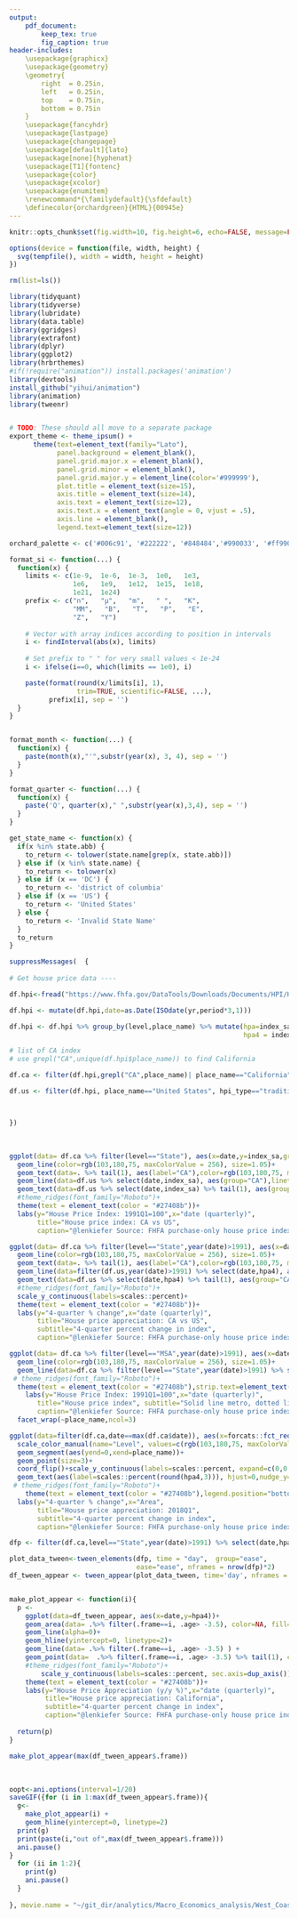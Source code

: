 ```yaml
---
output: 
    pdf_document:
        keep_tex: true
        fig_caption: true
header-includes:
    \usepackage{graphicx}
    \usepackage{geometry}
    \geometry{
        right  = 0.25in,
        left   = 0.25in,
        top    = 0.75in,
        bottom = 0.75in
    }
    \usepackage{fancyhdr}
    \usepackage{lastpage}
    \usepackage{changepage}
    \usepackage[default]{lato}
    \usepackage[none]{hyphenat}
    \usepackage[T1]{fontenc}
    \usepackage{color}
    \usepackage{xcolor}
    \usepackage{enumitem}
    \renewcommand*{\familydefault}{\sfdefault}
    \definecolor{orchardgreen}{HTML}{00945e}
---
```

\newcommand{\reportcategory}{Home Pricing Golden State}
\newcommand{\reportdate}{Kabbage 18 Month Fixed Term Report}
\newcommand{\frontpagenote}{18 Month Loans Originated prior October 31, 2017}

\fancypagestyle{firstpage}{
    \setlength{\headheight}{35pt}
    \newcommand\headline{\rule[.5cm] {12.4cm}{.4pt}\hfill}
    \newcommand\footline{\hrule height .4pt\hfill}
    \renewcommand\headrule{\vskip-15px\headline\vskip7px\headline}
    \renewcommand\footrule{\footline\vskip10px}
    \renewcommand{\headrulewidth}{3pt}
    \setlength{\marginparwidth}{5pt}
    \fancyfoot{}
    \fancyhead[L]{
        \large 
            {\includegraphics[height = 11px]{/Users/ndelzingaro/Box/static/kabbage_logo.png}}
            {\hspace{10px}\fontsize{9pt}{8pt}\selectfont\fontseries{l} {\color{orchardgreen}{\reportcategory{}}}}
            \\{\vspace{12px}\fontsize{20pt}{16pt}\selectfont\fontseries{l} \fontsize{20pt}{16pt}{\hspace{5px}\selectfont\fontseries{bx} \reportdate{}}} 
            \\{\vspace{10px}\fontsize{7pt}{7pt}\selectfont\fontseries{b} \frontpagenote{}}
    }
 
    \lfoot{\raisebox{16px}{\includegraphics[height = 8px]{/Users/ndelzingaro/Box/static/kabbage_image.png}}}
    \rfoot{\raisebox{15px}{\small{Page \thepage\ of \pageref*{LastPage}}}}
  
}

\fancypagestyle{contentpage}{
    \setlength{\headheight}{20pt}
    \newcommand\hrulethick{\hrule height .8pt\hfill}
    \newcommand\hrulethin{\hrule height .4pt\hfill}
    \renewcommand\headrule{\vskip-16px\hrulethick\vskip20px\hrulethin}
    \renewcommand\footrule{\hrulethin\vskip3px}
    \fancyfoot{}
    \lhead{
        \raisebox{-12px}{\includegraphics[height = 10px]{/Users/ndelzingaro/Box/static/kabbage_logo.png}
        {\hspace{10px}\fontsize{9pt}{8pt}\selectfont\fontseries{l}} {\color{orchardgreen}{\reportcategory{}}}}
    }
    \rhead{\raisebox{-12px}{\reportdate{}}}
    \lfoot{\raisebox{2px}{\includegraphics[height = 8px]{/Users/ndelzingaro/Box/static/kabbage_image.png}}}
    \rfoot{\raisebox{1px}{\small{Page \thepage\ of \pageref*{LastPage}}}}
}

```r
knitr::opts_chunk$set(fig.width=10, fig.height=6, echo=FALSE, message=FALSE, warning=FALSE, error=FALSE)

options(device = function(file, width, height) {
  svg(tempfile(), width = width, height = height)
})
```


```r
rm(list=ls())

library(tidyquant)
library(tidyverse)
library(lubridate)
library(data.table)
library(ggridges)
library(extrafont)
library(dplyr)
library(ggplot2)
library(hrbrthemes)
#if(!require("animation")) install.packages('animation')
library(devtools)
install_github("yihui/animation")
library(animation)
library(tweenr)


# TODO: These should all move to a separate package
export_theme <- theme_ipsum() +
      theme(text=element_text(family="Lato"),
            panel.background = element_blank(),
            panel.grid.major.x = element_blank(),
            panel.grid.minor = element_blank(),
            panel.grid.major.y = element_line(color='#999999'),
            plot.title = element_text(size=15),
            axis.title = element_text(size=14),
            axis.text = element_text(size=12),
            axis.text.x = element_text(angle = 0, vjust = .5),
            axis.line = element_blank(),
            legend.text=element_text(size=12))

orchard_palette <- c('#006c91', '#222222', '#848484','#990033', '#ff9900', '#660066', '#8b572a', '#e00e7c', '#4fcbe5', '#8a76d4', '#7ed321', '#d7bf1e', '#5891d4', '#d48758', '#e36e74')

format_si <- function(...) {
  function(x) {
    limits <- c(1e-9,  1e-6,  1e-3,  1e0,   1e3,
                1e6,   1e9,   1e12,  1e15,  1e18,
                1e21,  1e24)
    prefix <- c("n",   "µ",   "m",   " ",   "K",
                "MM",   "B",   "T",   "P",   "E",
                "Z",   "Y")
  
    # Vector with array indices according to position in intervals
    i <- findInterval(abs(x), limits)
  
    # Set prefix to " " for very small values < 1e-24
    i <- ifelse(i==0, which(limits == 1e0), i)

    paste(format(round(x/limits[i], 1),
                 trim=TRUE, scientific=FALSE, ...),
          prefix[i], sep = '')
  }
}


format_month <- function(...) {
  function(x) {
    paste(month(x),"'",substr(year(x), 3, 4), sep = '')
  }
}

format_quarter <- function(...) {
  function(x) {
    paste('Q', quarter(x)," ",substr(year(x),3,4), sep = '')
  }
}

get_state_name <- function(x) {
  if(x %in% state.abb) {
    to_return <- tolower(state.name[grep(x, state.abb)])
  } else if (x %in% state.name) {
    to_return <- tolower(x)
  } else if (x == 'DC') {
    to_return <- 'district of columbia'
  } else if (x == 'US') {
    to_return <- 'United States'
  } else {
    to_return <- 'Invalid State Name'
  }
  to_return
}

```

```r
suppressMessages(  {
  
# Get house price data ----

df.hpi<-fread("https://www.fhfa.gov/DataTools/Downloads/Documents/HPI/HPI_master.csv")

df.hpi <- mutate(df.hpi,date=as.Date(ISOdate(yr,period*3,1)))

df.hpi <- df.hpi %>% group_by(level,place_name) %>% mutate(hpa=index_sa/lag(index_sa)-1,
                                                           hpa4 = index_sa/lag(index_sa,4)-1) %>% ungroup()

# list of CA index
# use grepl("CA",unique(df.hpi$place_name)) to find California

df.ca <- filter(df.hpi,grepl("CA",place_name)| place_name=="California" , hpi_type=="traditional", hpi_flavor=="purchase-only")

df.us <- filter(df.hpi, place_name=="United States", hpi_type=="traditional",hpi_flavor=="purchase-only", frequency=="quarterly")



})
```

\

<!-- CONTENT BEGINS HERE --> 

\thispagestyle{firstpage}

\newpage
\thispagestyle{contentpage}
\fontsize{8pt}{12pt}\selectfont\fontseries{l}

```r
ggplot(data= df.ca %>% filter(level=="State"), aes(x=date,y=index_sa,group=place_name))+
  geom_line(color=rgb(103,180,75, maxColorValue = 256), size=1.05)+
  geom_text(data=. %>% tail(1), aes(label="CA"),color=rgb(103,180,75, maxColorValue = 256),fontface="bold",nudge_y=5)+
  geom_line(data=df.us %>% select(date,index_sa), aes(group="CA"),linetype=2, color=rgb(9, 177,240, maxColorValue = 256),size=1.05)+
  geom_text(data=df.us %>% select(date,index_sa) %>% tail(1), aes(group="CA",label="US"),nudge_y=-5, color=rgb(9, 177,240, maxColorValue = 256))+
  #theme_ridges(font_family="Roboto")+
  theme(text = element_text(color = "#27408b"))+
  labs(y="House Price Index: 1991Q1=100",x="date (quarterly)",
       title="House price index: CA vs US",
       caption="@lenkiefer Source: FHFA purchase-only house price index, SA")
```

```r
ggplot(data= df.ca %>% filter(level=="State",year(date)>1991), aes(x=date,y=hpa4,group=place_name))+
  geom_line(color=rgb(103,180,75, maxColorValue = 256), size=1.05)+
  geom_text(data=. %>% tail(1), aes(label="CA"),color=rgb(103,180,75, maxColorValue = 256),fontface="bold",nudge_y=.01)+
  geom_line(data=filter(df.us,year(date)>1991) %>% select(date,hpa4), aes(group="CA"),linetype=2, color=rgb(9, 177,240, maxColorValue = 256),size=1.05)+
  geom_text(data=df.us %>% select(date,hpa4) %>% tail(1), aes(group="CA",label="US"),nudge_y=-.01, color=rgb(9, 177,240, maxColorValue = 256))+
  #theme_ridges(font_family="Roboto")+
  scale_y_continuous(labels=scales::percent)+
  theme(text = element_text(color = "#27408b"))+
  labs(y="4-quarter % change",x="date (quarterly)",
       title="House price appreciation: CA vs US",
       subtitle="4-quarter percent change in index",
       caption="@lenkiefer Source: FHFA purchase-only house price index, SA")
```


```r
ggplot(data= df.ca %>% filter(level=="MSA",year(date)>1991), aes(x=date,y=index_sa,group=place_name))+
  geom_line(color=rgb(103,180,75, maxColorValue = 256), size=1.05)+
  geom_line(data=df.ca %>% filter(level=="State",year(date)>1991) %>% select(date,index_sa), aes(group="CA"),linetype=2, color=rgb(9, 177,240, maxColorValue = 256),size=1.05)+
 # theme_ridges(font_family="Roboto")+
  theme(text = element_text(color = "#27408b"),strip.text=element_text(size=7))+
    labs(y="House Price Index: 1991Q1=100",x="date (quarterly)",
       title="House price index", subtitle="Solid line metro, dotted line CA",
       caption="@lenkiefer Source: FHFA purchase-only house price index, SA")+
  facet_wrap(~place_name,ncol=3)
```
\centering

```r
ggplot(data=filter(df.ca,date==max(df.ca$date)), aes(x=forcats::fct_reorder(place_name,hpa4),y=hpa4,color=level))+
  scale_color_manual(name="Level", values=c(rgb(103,180,75, maxColorValue = 256),rgb(9, 177,240, maxColorValue = 256) ))+
  geom_segment(aes(yend=0,xend=place_name))+
  geom_point(size=3)+
  coord_flip()+scale_y_continuous(labels=scales::percent, expand=c(0,0.001),limits=c(0,.175))+
  geom_text(aes(label=scales::percent(round(hpa4,3))), hjust=0,nudge_y=0.0035)+
 # theme_ridges(font_family="Roboto")+
    theme(text = element_text(color = "#27408b"),legend.position="bottom")+
  labs(y="4-quarter % change",x="Area",
       title="House price appreciation: 2018Q1",
       subtitle="4-quarter percent change in index",
       caption="@lenkiefer Source: FHFA purchase-only house price index, SA")
```

```r


dfp <- filter(df.ca,level=="State",year(date)>1991) %>% select(date,hpa4) %>% mutate(day=1+(row_number()-1)*7, ease="linear", rate_label=as.factor(as.character(round(hpa4,0))))

plot_data_tween<-tween_elements(dfp, time = "day",  group="ease",
                                ease="ease", nframes = nrow(dfp)*2)
df_tween_appear <- tween_appear(plot_data_tween, time='day', nframes = nrow(dfp)*2)


make_plot_appear <- function(i){
  p <-
    ggplot(data=df_tween_appear, aes(x=date,y=hpa4))+
    geom_area(data= .%>% filter(.frame==i, .age> -3.5), color=NA, fill=rgb(9, 177,240, maxColorValue = 256),alpha=0.15 ) +
    geom_line(alpha=0)+
    geom_hline(yintercept=0, linetype=2)+
    geom_line(data= .%>% filter(.frame==i, .age> -3.5) ) +
    geom_point(data=  .%>% filter(.frame==i, .age> -3.5) %>% tail(1), color=rgb(103,180,75, maxColorValue = 256), size=3, alpha=0.5)+
    #theme_ridges(font_family="Roboto")+
        scale_y_continuous(labels=scales::percent, sec.axis=dup_axis())+
    theme(text = element_text(color = "#27408b"))+
    labs(y="House Price Appreciation (y/y %)",x="date (quarterly)",
         title="House price appreciation: California",
         subtitle="4-quarter percent change in index",
         caption="@lenkiefer Source: FHFA purchase-only house price index, SA")
  
  return(p)
}

make_plot_appear(max(df_tween_appear$.frame))
```
&nbsp;

\newpage
\thispagestyle{contentpage}
\fontsize{8pt}{12pt}\selectfont\fontseries{l}

```r
oopt<-ani.options(interval=1/20)
saveGIF({for (i in 1:max(df_tween_appear$.frame)){
  g<-
    make_plot_appear(i) + 
    geom_hline(yintercept=0, linetype=2)
  print(g)
  print(paste(i,"out of",max(df_tween_appear$.frame)))
  ani.pause()
}
  for (ii in 1:2){
    print(g)
    ani.pause()
  }
  
}, movie.name = "~/git_dir/analytics/Macro_Economics_analysis/West_Coast_Home_Pricing/hpa.gif", ani.width=700, ani.height=600,scale=1.2)  #set YOURDIRECTORY to where you want to save the file
```
